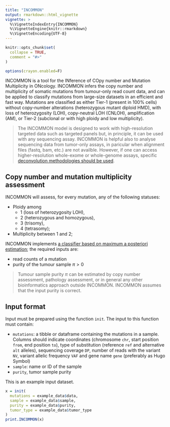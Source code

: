 ```yaml
---
title: "INCOMMON"
output: rmarkdown::html_vignette
vignette: >
  %\VignetteIndexEntry{INCOMMON}
  %\VignetteEngine{knitr::rmarkdown}
  %\VignetteEncoding{UTF-8}
---
```


```r
knitr::opts_chunk$set(
  collapse = TRUE,
  comment = "#>"
)

options(crayon.enabled=F)
```


INCOMMON is a tool for the INference of COpy number and Mutation Multiplicity in ONcology.
INCOMMON infers the copy number and multiplicity of somatic mutations from tumour-only read count data, 
and can be applied to classify mutations from large-size datasets in an efficient and fast way. 
Mutations are classified as either Tier-1 (present in 100% cells) without copy-number alterations 
(heterozygous mutant diploid HMD), with loss of heterozygosity (LOH), copy-neutral LOH (CNLOH),
amplification (AM), or Tier-2 (subclonal or with high ploidy and low multiplicity).

> The INCOMMON model is designed to work with high-resolution targeted data such as 
targeted panels but, in principle, it can be used with any sequencing assay. INCOMMON
is helpful also to analyse sequencing data from tumor-only assays, in paricular when alignment
files (fastq, bam, etc.) are not availble.
However, if one can access  higher-resolution whole-exome or whole-genome assays, specific [deconvolution methodologies should be used](https://caravagnalab.github.io/mobster, https://github.com/caravagnalab/CNAqc). 

## Copy number and mutation multiplicity assessment

INCOMMON will assess, for every mutation, any of the following statuses:

- Ploidy among 
  - 1 (loss of heterozygosity LOH), 
  - 2 (heterozygous and homozygous),
  - 3 (trisomy), 
  - 4 (tetrasomy);
- Multiplicity between 1 and 2;

INCOMMON implements [a classifier based on maximum a posteriori estimation](Classify_Mutations.html); the required inputs are:

- read counts of a mutation
- purity of the tumour sample $\pi > 0$

> Tumour sample purity $\pi$ can be estimated by copy number assessment, pathology assessment, or  in general any other bioinformatics approach outside INCOMMON. INCOMMON assumes that the input purity is correct.

##  Input format

Input must be prepared using the function `init`. The input to this function must contain:

- `mutations`: a tibble or dataframe containing the mutations in a sample. Columns should indicate coordinates (chromosome `chr`, start position `from`,
end position `to`), type of substitution (reference `ref` and alternative `alt` alleles), sequencing coverage `DP`, number
of reads with the variant `NV`, variant allelic frequency `VAF` and gene name `gene` (preferably as Hugo Symbol)
- `sample`:  name or ID of the sample
- `purity`, tumor sample purity

This is an example input dataset.

```r
x = init(
  mutations = example_data$data,
  sample = example_data$sample,
  purity = example_data$purity,
  tumor_type = example_data$tumor_type
)
print.INCOMMON(x)
```

